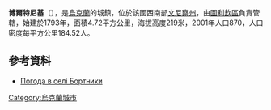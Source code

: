 {{coord|48|47|13|N|28|46|18|E|scale:30000|display=title}}

'''博爾特尼基'''（{{lang-uk|Бортники}}），是[[烏克蘭|烏克蘭]]的城鎮，位於該國西南部[[文尼察州|文尼察州]]，由[[圖利欽區|圖利欽區]]負責管轄，始建於1793年，面積4.72平方公里，海拔高度219米，2001年人口870，人口密度每平方公里184.52人。

==參考資料==
* [http://weather.in.ua/ua/vinnickaja/1877 Погода в селі Бортники] {{Wayback|url=http://weather.in.ua/ua/vinnickaja/1877 |date=20181010095352 }}

{{Ukraine-geo-stub}}
[[Category:烏克蘭城市|Category:烏克蘭城市]]